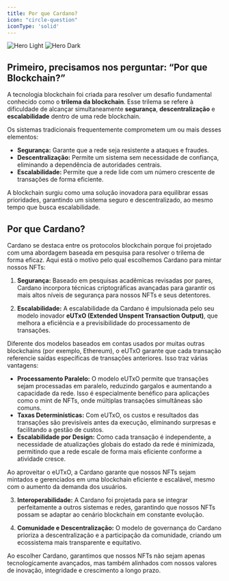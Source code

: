 ```yaml
---
title: Por que Cardano?
icon: "circle-question"
iconType: 'solid'
---
```


<img
  className="block dark:hidden"
  src="/images/get-started/why_cardano_light.png"
  alt="Hero Light"
/>
<img
  className="hidden dark:block"
  src="/images/get-started/why_cardano_dark.png"
  alt="Hero Dark"
/>

## Primeiro, precisamos nos perguntar: “Por que Blockchain?”

A tecnologia blockchain foi criada para resolver um desafio fundamental conhecido como o **trilema da blockchain**. Esse trilema se refere à dificuldade de alcançar simultaneamente **segurança**, **descentralização** e **escalabilidade** dentro de uma rede blockchain.

Os sistemas tradicionais frequentemente comprometem um ou mais desses elementos:

- **Segurança:** Garante que a rede seja resistente a ataques e fraudes.
- **Descentralização:** Permite um sistema sem necessidade de confiança, eliminando a dependência de autoridades centrais.
- **Escalabilidade:** Permite que a rede lide com um número crescente de transações de forma eficiente.

A blockchain surgiu como uma solução inovadora para equilibrar essas prioridades, garantindo um sistema seguro e descentralizado, ao mesmo tempo que busca escalabilidade.

## Por que Cardano?
Cardano se destaca entre os protocolos blockchain porque foi projetado com uma abordagem baseada em pesquisa para resolver o trilema de forma eficaz. Aqui está o motivo pelo qual escolhemos Cardano para mintar nossos NFTs:
1. **Segurança:**
Baseado em pesquisas acadêmicas revisadas por pares, Cardano incorpora técnicas criptográficas avançadas para garantir os mais altos níveis de segurança para nossos NFTs e seus detentores.

2. **Escalabilidade:**
A escalabilidade da Cardano é impulsionada pelo seu modelo inovador **eUTxO (Extended Unspent Transaction Output)**, que melhora a eficiência e a previsibilidade do processamento de transações.

Diferente dos modelos baseados em contas usados por muitas outras blockchains (por exemplo, Ethereum), o eUTxO garante que cada transação referencie saídas específicas de transações anteriores. Isso traz várias vantagens:
- **Processamento Paralelo:** O modelo eUTxO permite que transações sejam processadas em paralelo, reduzindo gargalos e aumentando a capacidade da rede. Isso é especialmente benéfico para aplicações como o mint de NFTs, onde múltiplas transações simultâneas são comuns.
- **Taxas Determinísticas:** Com eUTxO, os custos e resultados das transações são previsíveis antes da execução, eliminando surpresas e facilitando a gestão de custos.
- **Escalabilidade por Design:** Como cada transação é independente, a necessidade de atualizações globais do estado da rede é minimizada, permitindo que a rede escale de forma mais eficiente conforme a atividade cresce.

Ao aproveitar o eUTxO, a Cardano garante que nossos NFTs sejam mintados e gerenciados em uma blockchain eficiente e escalável, mesmo com o aumento da demanda dos usuários.

3. **Interoperabilidade:**
A Cardano foi projetada para se integrar perfeitamente a outros sistemas e redes, garantindo que nossos NFTs possam se adaptar ao cenário blockchain em constante evolução.


4. **Comunidade e Descentralização:**
O modelo de governança do Cardano prioriza a descentralização e a participação da comunidade, criando um ecossistema mais transparente e equitativo.

Ao escolher Cardano, garantimos que nossos NFTs não sejam apenas tecnologicamente avançados, mas também alinhados com nossos valores de inovação, integridade e crescimento a longo prazo.